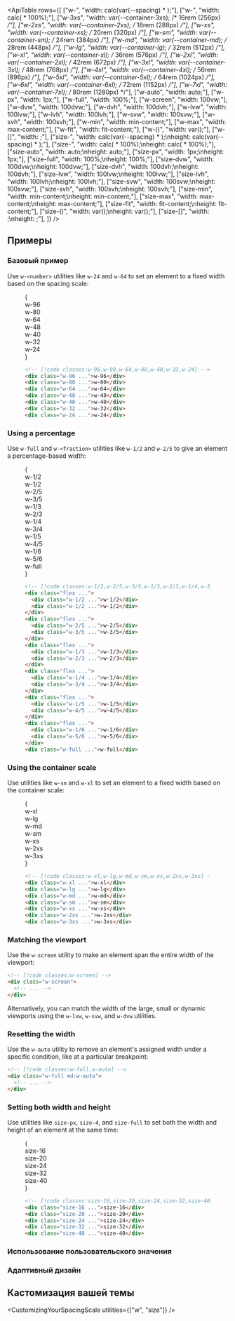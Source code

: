 

<ApiTable
  rows={[
    ["w-<number>", "width: calc(var(--spacing) * <number>);"],
    ["w-<fraction>", "width: calc(<fraction> * 100%);"],
    ["w-3xs", "width: var(--container-3xs); /* 16rem (256px) */"],
    ["w-2xs", "width: var(--container-2xs); /* 18rem (288px) */"],
    ["w-xs", "width: var(--container-xs); /* 20rem (320px) */"],
    ["w-sm", "width: var(--container-sm); /* 24rem (384px) */"],
    ["w-md", "width: var(--container-md); /* 28rem (448px) */"],
    ["w-lg", "width: var(--container-lg); /* 32rem (512px) */"],
    ["w-xl", "width: var(--container-xl); /* 36rem (576px) */"],
    ["w-2xl", "width: var(--container-2xl); /* 42rem (672px) */"],
    ["w-3xl", "width: var(--container-3xl); /* 48rem (768px) */"],
    ["w-4xl", "width: var(--container-4xl); /* 56rem (896px) */"],
    ["w-5xl", "width: var(--container-5xl); /* 64rem (1024px) */"],
    ["w-6xl", "width: var(--container-6xl); /* 72rem (1152px) */"],
    ["w-7xl", "width: var(--container-7xl); /* 80rem (1280px) */"],
    ["w-auto", "width: auto;"],
    ["w-px", "width: 1px;"],
    ["w-full", "width: 100%;"],
    ["w-screen", "width: 100vw;"],
    ["w-dvw", "width: 100dvw;"],
    ["w-dvh", "width: 100dvh;"],
    ["w-lvw", "width: 100lvw;"],
    ["w-lvh", "width: 100lvh;"],
    ["w-svw", "width: 100svw;"],
    ["w-svh", "width: 100svh;"],
    ["w-min", "width: min-content;"],
    ["w-max", "width: max-content;"],
    ["w-fit", "width: fit-content;"],
    ["w-(<custom-property>)", "width: var(<custom-property>);"],
    ["w-[<value>]", "width: <value>;"],
    ["size-<number>", "width: calc(var(--spacing) * <number>);\nheight: calc(var(--spacing) * <number>);"],
    ["size-<fraction>", "width: calc(<fraction> * 100%);\nheight: calc(<fraction> * 100%);"],
    ["size-auto", "width: auto;\nheight: auto;"],
    ["size-px", "width: 1px;\nheight: 1px;"],
    ["size-full", "width: 100%;\nheight: 100%;"],
    ["size-dvw", "width: 100dvw;\nheight: 100dvw;"],
    ["size-dvh", "width: 100dvh;\nheight: 100dvh;"],
    ["size-lvw", "width: 100lvw;\nheight: 100lvw;"],
    ["size-lvh", "width: 100lvh;\nheight: 100lvh;"],
    ["size-svw", "width: 100svw;\nheight: 100svw;"],
    ["size-svh", "width: 100svh;\nheight: 100svh;"],
    ["size-min", "width: min-content;\nheight: min-content;"],
    ["size-max", "width: max-content;\nheight: max-content;"],
    ["size-fit", "width: fit-content;\nheight: fit-content;"],
    ["size-(<custom-property>)", "width: var(<custom-property>);\nheight: var(<custom-property>);"],
    ["size-[<value>]", "width: <value>;\nheight: <value>;"],
  ]}
/>

## Примеры

### Базовый пример

Use `w-<number>` utilities like `w-24` and `w-64` to set an element to a fixed width based on the spacing scale:

<Figure>

<Example>
  {
    <div className="flex justify-center">
      <div className="space-y-4 text-center font-mono text-xs font-bold text-white">
        <div className="hidden w-96 rounded-lg bg-blue-500 px-4 py-2 sm:block">w-96</div>
        <div className="hidden w-80 rounded-lg bg-blue-500 px-4 py-2 sm:block">w-80</div>
        <div className="hidden w-64 rounded-lg bg-blue-500 px-4 py-2 sm:block">w-64</div>
        <div className="w-48 rounded-lg bg-blue-500 px-4 py-2">w-48</div>
        <div className="w-40 rounded-lg bg-blue-500 px-4 py-2">w-40</div>
        <div className="w-32 rounded-lg bg-blue-500 px-4 py-2">w-32</div>
        <div className="w-24 rounded-lg bg-blue-500 px-4 py-2">w-24</div>
      </div>
    </div>
  }
</Example>

```html
<!-- [!code classes:w-96,w-80,w-64,w-48,w-40,w-32,w-24] -->
<div class="w-96 ...">w-96</div>
<div class="w-80 ...">w-80</div>
<div class="w-64 ...">w-64</div>
<div class="w-48 ...">w-48</div>
<div class="w-40 ...">w-40</div>
<div class="w-32 ...">w-32</div>
<div class="w-24 ...">w-24</div>
```

</Figure>

### Using a percentage

Use `w-full` and `w-<fraction>` utilities like `w-1/2` and `w-2/5` to give an element a percentage-based width:

<Figure>

<Example>
  {
    <div className="space-y-4 font-mono text-xs font-bold text-white">
      <div className="flex gap-x-4">
        <div className="w-1/2 rounded-lg bg-violet-500 px-4 py-2 text-center">w-1/2</div>
        <div className="w-1/2 rounded-lg bg-violet-500 px-4 py-2 text-center">w-1/2</div>
      </div>
      <div className="flex gap-x-4">
        <div className="w-2/5 rounded-lg bg-violet-500 px-4 py-2 text-center">w-2/5</div>
        <div className="w-3/5 rounded-lg bg-violet-500 px-4 py-2 text-center">w-3/5</div>
      </div>
      <div className="flex gap-x-4">
        <div className="w-1/3 rounded-lg bg-violet-500 px-4 py-2 text-center">w-1/3</div>
        <div className="w-2/3 rounded-lg bg-violet-500 px-4 py-2 text-center">w-2/3</div>
      </div>
      <div className="hidden gap-x-4 sm:flex">
        <div className="w-1/4 rounded-lg bg-violet-500 px-4 py-2 text-center">w-1/4</div>
        <div className="w-3/4 rounded-lg bg-violet-500 px-4 py-2 text-center">w-3/4</div>
      </div>
      <div className="hidden gap-x-4 sm:flex">
        <div className="w-1/5 rounded-lg bg-violet-500 px-4 py-2 text-center">w-1/5</div>
        <div className="w-4/5 rounded-lg bg-violet-500 px-4 py-2 text-center">w-4/5</div>
      </div>
      <div className="hidden gap-x-4 sm:flex">
        <div className="w-1/6 rounded-lg bg-violet-500 px-4 py-2 text-center">w-1/6</div>
        <div className="w-5/6 rounded-lg bg-violet-500 px-4 py-2 text-center">w-5/6</div>
      </div>
      <div className="w-full rounded-lg bg-violet-500 px-4 py-2 text-center font-mono text-white">w-full</div>
    </div>
  }
</Example>

```html
<!-- [!code classes:w-1/2,w-2/5,w-3/5,w-1/3,w-2/3,w-1/4,w-3/4,w-1/5,w-4/5,w-1/6,w-5/6,w-full] -->
<div class="flex ...">
  <div class="w-1/2 ...">w-1/2</div>
  <div class="w-1/2 ...">w-1/2</div>
</div>
<div class="flex ...">
  <div class="w-2/5 ...">w-2/5</div>
  <div class="w-3/5 ...">w-3/5</div>
</div>
<div class="flex ...">
  <div class="w-1/3 ...">w-1/3</div>
  <div class="w-2/3 ...">w-2/3</div>
</div>
<div class="flex ...">
  <div class="w-1/4 ...">w-1/4</div>
  <div class="w-3/4 ...">w-3/4</div>
</div>
<div class="flex ...">
  <div class="w-1/5 ...">w-1/5</div>
  <div class="w-4/5 ...">w-4/5</div>
</div>
<div class="flex ...">
  <div class="w-1/6 ...">w-1/6</div>
  <div class="w-5/6 ...">w-5/6</div>
</div>
<div class="w-full ...">w-full</div>
```

</Figure>

### Using the container scale

Use utilities like `w-sm` and `w-xl` to set an element to a fixed width based on the container scale:

<Figure>

<Example>
  {
    <div className="flex justify-center">
      <div className="space-y-4 text-center font-mono text-xs font-bold text-white">
        <div className="hidden w-xl rounded-lg bg-sky-500 px-4 py-2 sm:block">w-xl</div>
        <div className="hidden w-lg rounded-lg bg-sky-500 px-4 py-2 sm:block">w-lg</div>
        <div className="hidden w-md rounded-lg bg-sky-500 px-4 py-2 sm:block">w-md</div>
        <div className="w-sm rounded-lg bg-sky-500 px-4 py-2">w-sm</div>
        <div className="w-xs rounded-lg bg-sky-500 px-4 py-2">w-xs</div>
        <div className="w-2xs rounded-lg bg-sky-500 px-4 py-2">w-2xs</div>
        <div className="w-3xs rounded-lg bg-sky-500 px-4 py-2">w-3xs</div>
      </div>
    </div>
  }
</Example>

```html
<!-- [!code classes:w-xl,w-lg,w-md,w-sm,w-xs,w-2xs,w-3xs] -->
<div class="w-xl ...">w-xl</div>
<div class="w-lg ...">w-lg</div>
<div class="w-md ...">w-md</div>
<div class="w-sm ...">w-sm</div>
<div class="w-xs ...">w-xs</div>
<div class="w-2xs ...">w-2xs</div>
<div class="w-3xs ...">w-3xs</div>
```

</Figure>

### Matching the viewport

Use the `w-screen` utility to make an element span the entire width of the viewport:

```html
<!-- [!code classes:w-screen] -->
<div class="w-screen">
  <!-- ... -->
</div>
```

Alternatively, you can match the width of the large, small or dynamic viewports using the `w-lvw`, `w-svw`, and `w-dvw` utilities.

### Resetting the width

Use the `w-auto` utility to remove an element's assigned width under a specific condition, like at a particular breakpoint:

```html
<!-- [!code classes:w-full,w-auto] -->
<div class="w-full md:w-auto">
  <!-- ... -->
</div>
```

### Setting both width and height

Use utilities like `size-px`, `size-4`, and `size-full` to set both the width and height of an element at the same time:

<Figure>

<Example>
  {
    <div className="grid grid-flow-col justify-center gap-4 text-center font-mono text-xs font-bold text-white">
      <div className="grid size-16 items-center justify-center rounded-lg bg-indigo-500">size-16</div>
      <div className="grid size-20 items-center justify-center rounded-lg bg-indigo-500">size-20</div>
      <div className="grid size-24 items-center justify-center rounded-lg bg-indigo-500">size-24</div>
      <div className="hidden size-32 items-center justify-center rounded-lg bg-indigo-500 sm:grid">size-32</div>
      <div className="hidden size-40 items-center justify-center rounded-lg bg-indigo-500 md:grid">size-40</div>
    </div>
  }
</Example>

```html
<!-- [!code classes:size-16,size-20,size-24,size-32,size-40] -->
<div class="size-16 ...">size-16</div>
<div class="size-20 ...">size-20</div>
<div class="size-24 ...">size-24</div>
<div class="size-32 ...">size-32</div>
<div class="size-40 ...">size-40</div>
```

</Figure>

### Использование пользовательского значения

<UsingACustomValue utility="w" value="5px" name="width" variable="width" />

### Адаптивный дизайн

<ResponsiveDesign property="width" defaultClass="w-1/2" featuredClass="w-full" />

## Кастомизация вашей темы

<CustomizingYourSpacingScale utilities={["w", "size"]} />
